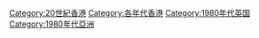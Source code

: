 {{catmore}}

[[Category:20世紀香港|Category:20世紀香港]]
[[Category:各年代香港|Category:各年代香港]]
[[Category:1980年代英国|Category:1980年代英国]]
[[Category:1980年代亞洲|Category:1980年代亞洲]]